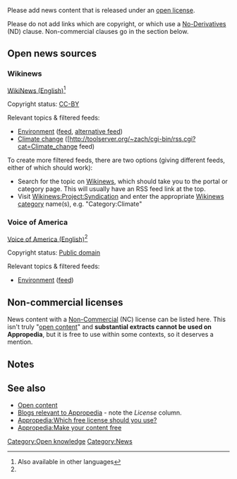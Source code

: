 Please add news content that is released under an [[open license]]. 

Please do not add links which are copyright, or which use a [[No-Derivatives]] (ND) clause. Non-commercial clauses go in the section below.

== Open news sources ==

=== Wikinews ===

[http://en.wikinews.org/ WikiNews (English)]<ref name="other languages">Also available in other languages</ref>

Copyright status: [[CC-BY]]

Relevant topics & filtered feeds:
* [[Wikinews:Portal:Environment|Environment]] ([http://toolserver.org/~zach/cgi-bin/rss.cgi?cat=Environment feed], [http://toolserver.org/~cspurrier/rss/rss.php?lang=en&family=wikinews&categories0=Category%3AEnvironment&ns14=1&desc=Wikinews%2C+the+free+news+source+you+can+write.+For+more+information%2C+or+to+see+all+stories%2C+visit+http%3A%2F%2Fen.wikinews.org&notcategories=Disputed|No_publish|brief&title=Latest+Wikinews+%28custom%29&Get+RSS=Get+RSS&categories=Environment alternative feed])
* [[Wikinews:Category:Climate change|Climate change]] ([http://toolserver.org/~zach/cgi-bin/rss.cgi?cat=Climate_change feed)

To create more filtered feeds, there are two options (giving different feeds, either of which should work):
* Search for the topic on [[Wikinews:|Wikinews]], which should take you to the portal or category page. This will usually have an RSS feed link at the top.
* Visit [[Wikinews:Project:Syndication]] and enter the appropriate [[Wikinews:|Wikinews category]] name(s), e.g. "Category:Climate"

=== Voice of America ===

[http://www1.voanews.com/english Voice of America (English)]<ref name="other languages"/>

Copyright status: [[Public domain]]

Relevant topics & filtered feeds:
* [http://www1.voanews.com/english/news/environment/ Environment] ([http://www1.voanews.com/templates/Articles.rss?sectionPath=/english/news/environment feed])


== Non-commercial licenses ==
News content with a [[Non-Commercial]] (NC) license can be listed here. This isn't truly "[[open content]]" and '''substantial extracts cannot be used on Appropedia''', but it is free to use within some contexts, so it deserves a mention.

== Notes ==
<small><references/></small>

== See also ==
* [[Open content]]
* [[Blogs relevant to Appropedia]] - note the ''License'' column.
* [[Appropedia:Which free license should you use?]]
* [[Appropedia:Make your content free]]

[[Category:Open knowledge]]
[[Category:News]]